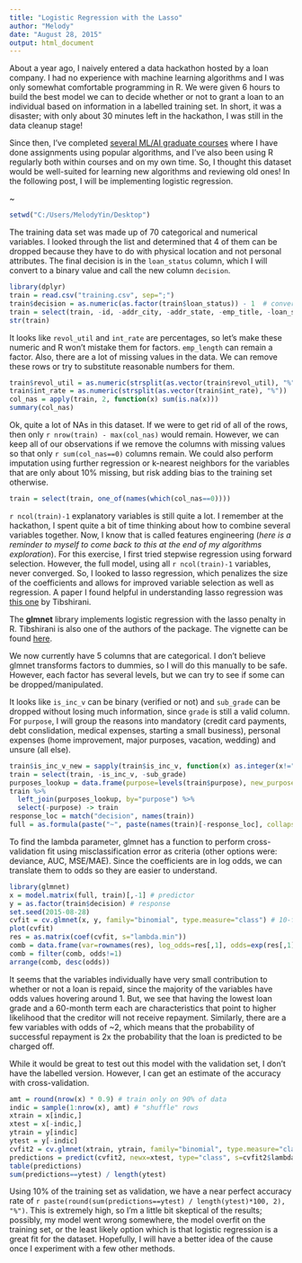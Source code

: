 ```yaml
---
title: "Logistic Regression with the Lasso"
author: "Melody"
date: "August 28, 2015"
output: html_document
---
```


About a year ago, I naively entered a data hackathon hosted by a loan company. I had no experience with machine learning algorithms and I was only somewhat comfortable programming in R. We were given 6 hours to build the best model we can to decide whether or not to grant a loan to an individual based on information in a labelled training set. In short, it was a disaster; with only about 30 minutes left in the hackathon, I was still in the data cleanup stage! 

Since then, I've completed [several ML/AI graduate courses](http://melodyyin.github.io/courses/) where I have done assignments using popular algorithms, and I've also been using R regularly both within courses and on my own time. So, I thought this dataset would be well-suited for learning new algorithms and reviewing old ones! In the following post, I will be implementing logistic regression.

~

```r
setwd("C:/Users/MelodyYin/Desktop")
```

The training data set was made up of 70 categorical and numerical variables. I looked through the list and determined that 4 of them can be dropped because they have to do with physical location and not personal attributes. The final decision is in the `loan_status` column, which I will convert to a binary value and call the new column `decision`.

```r
library(dplyr)
train = read.csv("training.csv", sep=";")
train$decision = as.numeric(as.factor(train$loan_status)) - 1  # convert to binary
train = select(train, -id, -addr_city, -addr_state, -emp_title, -loan_status) # drop irrel vars
str(train)
```

It looks like `revol_util` and `int_rate` are percentages, so let's make these numeric and R won't mistake them for factors. `emp_length` can remain a factor. Also, there are a lot of missing values in the data. We can remove these rows or try to substitute reasonable numbers for them.

```r
train$revol_util = as.numeric(strsplit(as.vector(train$revol_util), "%"))
train$int_rate = as.numeric(strsplit(as.vector(train$int_rate), "%"))
col_nas = apply(train, 2, function(x) sum(is.na(x)))
summary(col_nas)
```

Ok, quite a lot of NAs in this dataset. If we were to get rid of all of the rows, then only `r nrow(train) - max(col_nas)` would remain. However, we can keep all of our observations if we remove the columns with missing values so that only `r sum(col_nas==0)` columns remain. We could also perform imputation using further regression or k-nearest neighbors for the variables that are only about 10% missing, but risk adding bias to the training set otherwise.  

```r
train = select(train, one_of(names(which(col_nas==0))))
```

`r ncol(train)-1` explanatory variables is still quite a lot. I remember at the hackathon, I spent quite a bit of time thinking about how to combine several variables together. Now, I know that is called features engineering (*here is a reminder to myself to come back to this at the end of my algorithms exploration*). For this exercise, I first tried stepwise regression using forward selection. However, the full model, using all `r ncol(train)-1` variables, never converged. So, I looked to lasso regression, which penalizes the size of the coefficients and allows for improved variable selection as well as regression. A paper I found helpful in understanding lasso regression was [this one](http://statweb.stanford.edu/~tibs/lasso/lasso.pdf) by Tibshirani.

The **glmnet** library implements logistic regression with the lasso penalty in R. Tibshirani is also one of the authors of the package. The vignette can be found [here](http://web.stanford.edu/~hastie/glmnet/glmnet_alpha.html). 

We now currently have 5 columns that are categorical. I don't believe glmnet transforms factors to dummies, so I will do this manually to be safe. However, each factor has several levels, but we can try to see if some can be dropped/manipulated. 

It looks like `is_inc_v` can be binary (verified or not) and `sub_grade` can be dropped without losing much information, since `grade` is still a valid column. For `purpose`, I will group the reasons into mandatory (credit card payments, debt conslidation, medical expenses, starting a small business), personal expenses (home improvement, major purposes, vacation, wedding) and unsure (all else). 

```r
train$is_inc_v_new = sapply(train$is_inc_v, function(x) as.integer(x!="Not Verified")) # 0 = Not Verified, 1 = Verified
train = select(train, -is_inc_v, -sub_grade)
purposes_lookup = data.frame(purpose=levels(train$purpose), new_purpose=c("Unsure", "Mandatory", "Mandatory", "Personal", "Unsure", "Personal", "Mandatory", "Unsure", "Unsure", "Unsure", "Mandatory", "Personal", "Personal"))
train %>% 
  left_join(purposes_lookup, by="purpose") %>% 
  select(-purpose) -> train 
response_loc = match("decision", names(train))
full = as.formula(paste("~", paste(names(train)[-response_loc], collapse="+")))
```

To find the lambda parameter, glmnet has a function to perform cross-validation fit using misclassification error as criteria (other options were: deviance, AUC, MSE/MAE). Since the coefficients are in log odds, we can translate them to odds so they are easier to understand. 

```r
library(glmnet)
x = model.matrix(full, train)[,-1] # predictor
y = as.factor(train$decision) # response
set.seed(2015-08-28)
cvfit = cv.glmnet(x, y, family="binomial", type.measure="class") # 10-fold
plot(cvfit)
res = as.matrix(coef(cvfit, s="lambda.min"))
comb = data.frame(var=rownames(res), log_odds=res[,1], odds=exp(res[,1]))
comb = filter(comb, odds!=1)
arrange(comb, desc(odds))
```

It seems that the variables individually have very small contribution to whether or not a loan is repaid, since the majority of the variables have odds values hovering around 1. But, we see that having the lowest loan grade and a 60-month term each are characteristics that point to higher likelihood that the creditor will not receive repayment. Similarly, there are a few variables with odds of ~2, which means that the probability of successful repayment is 2x the probability that the loan is predicted to be charged off. 

While it would be great to test out this model with the validation set, I don't have the labelled version. However, I can get an estimate of the accuracy with cross-validation. 

```r
amt = round(nrow(x) * 0.9) # train only on 90% of data
indic = sample(1:nrow(x), amt) # "shuffle" rows 
xtrain = x[indic,]
xtest = x[-indic,]
ytrain = y[indic]
ytest = y[-indic]
cvfit2 = cv.glmnet(xtrain, ytrain, family="binomial", type.measure="class")
predictions = predict(cvfit2, newx=xtest, type="class", s=cvfit2$lambda.min)
table(predictions)
sum(predictions==ytest) / length(ytest) 
```

Using 10% of the training set as validation, we have a near perfect accuracy rate of `r paste(round(sum(predictions==ytest) / length(ytest)*100, 2), "%")`. This is extremely high, so I'm a little bit skeptical of the results; possibly, my model went wrong somewhere, the model overfit on the training set, or the least likely option which is that logistic regression is a great fit for the dataset. Hopefully, I will have a better idea of the cause once I experiment with a few other methods. 
